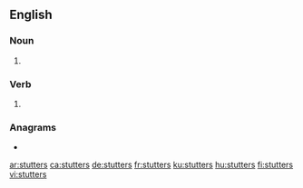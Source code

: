==English==

===Noun===
{{head|en|noun plural form}}

# {{plural of|stutter|lang=en}}

===Verb===
{{head|en|verb form}}

# {{en-third-person singular of|stutter}}

===Anagrams===
* {{l|en|trustest}}

[[ar:stutters]]
[[ca:stutters]]
[[de:stutters]]
[[fr:stutters]]
[[ku:stutters]]
[[hu:stutters]]
[[fi:stutters]]
[[vi:stutters]]